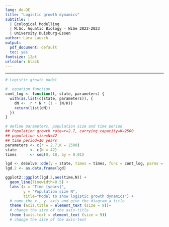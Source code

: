 ```yaml
---
lang: de-DE
title: "Logistic growth dynamics"
subtitle: |
  | Ecological Modelling
  | M.Sc. Aquatic Biology - WiSe 2022-2023
  | University Duisburg-Essen
author: Lara Lausch
output:
  pdf_document: default
  toc: yes
fontsize: 12pt
urlcolor: black
---
```

---

```r
# Logistic growth model

#  equation function 
cont_log <- function(t, state, parameters) {
  with(as.list(c(state, parameters)), {
    dN <-  r * N * (1 - (N/K))
    return(list(dN))
  })
}

# define parameters, population size and time period
## Population growth rate=r=2.7, carrying capacity=K=2500
## population size=N=42
## time period=10 years
parameters <- c(r = 2.7,K = 2500)
state      <- c(N = 42)
times      <- seq(0, 10, by = 0.01)

lgd <- deSolve::ode(y = state, times = times, func = cont_log, parms = parameters)
lgd.2 <- as.data.frame(lgd)

ggplot2::ggplot(lgd.2,aes(time,N)) + 
  geom_line(linewidth=0.5) +
  labs (x = "Time [years]", 
        y = "Population size N", 
        title="Model to show logistic growth dynamics") +
  # name the x-, y- axis and give the diagram a title
  theme (axis.title = element_text (size = 9))+
  # change the size of the axis-title
  theme (axis.text = element_text (size = 9))
  # change the size of the axis-text
```

